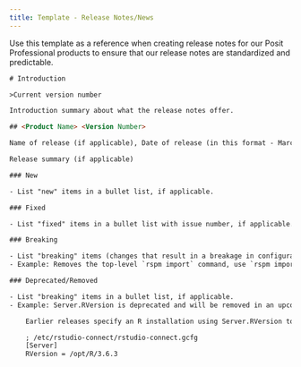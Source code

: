 ```yaml
---
title: Template - Release Notes/News
---
```


Use this template as a reference when creating release notes for our Posit Professional products to ensure that our release notes are standardized and predictable.


```html

# Introduction

>Current version number

Introduction summary about what the release notes offer. 

## <Product Name> <Version Number>

Name of release (if applicable), Date of release (in this format - March 02, 2021)

Release summary (if applicable)

### New

- List "new" items in a bullet list, if applicable.

### Fixed

- List "fixed" items in a bullet list with issue number, if applicable.

### Breaking

- List "breaking" items (changes that result in a breakage in configuration with the new/suggested change listed) in a bullet list, if applicable.
- Example: Removes the top-level `rspm import` command, use `rspm import ssh-key` or `rspm import https-credential` instead. (#8399)

### Deprecated/Removed

- List "breaking" items in a bullet list, if applicable.
- Example: Server.RVersion is deprecated and will be removed in an upcoming release. Use R.Executable instead and reference the full R binary path rather than the path to a directory containing an R installation. (#21473)

    Earlier releases specify an R installation using Server.RVersion to target a directory:

    ; /etc/rstudio-connect/rstudio-connect.gcfg
    [Server]
    RVersion = /opt/R/3.6.3

```